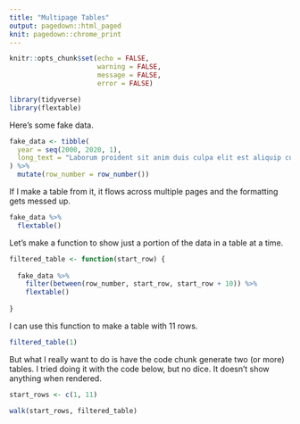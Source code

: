 ```yaml
---
title: "Multipage Tables"
output: pagedown::html_paged
knit: pagedown::chrome_print
---
```


```r
knitr::opts_chunk$set(echo = FALSE,
                      warning = FALSE,
                      message = FALSE,
                      error = FALSE)
```

```r
library(tidyverse)
library(flextable)
```

Here's some fake data.

```r
fake_data <- tibble(
  year = seq(2000, 2020, 1),
  long_text = "Laborum proident sit anim duis culpa elit est aliquip culpa aliquip."
) %>% 
  mutate(row_number = row_number())
```

If I make a table from it, it flows across multiple pages and the formatting gets messed up.

```r
fake_data %>% 
  flextable()
```


Let's make a function to show just a portion of the data in a table at a time. 

```r
filtered_table <- function(start_row) {
  
  fake_data %>% 
    filter(between(row_number, start_row, start_row + 10)) %>% 
    flextable()
  
}
```

I can use this function to make a table with 11 rows.

```r
filtered_table(1)
```

But what I really want to do is have the code chunk generate two (or more) tables. I tried doing it with the code below, but no dice. It doesn't show anything when rendered.

```r
start_rows <- c(1, 11)

walk(start_rows, filtered_table)
```

